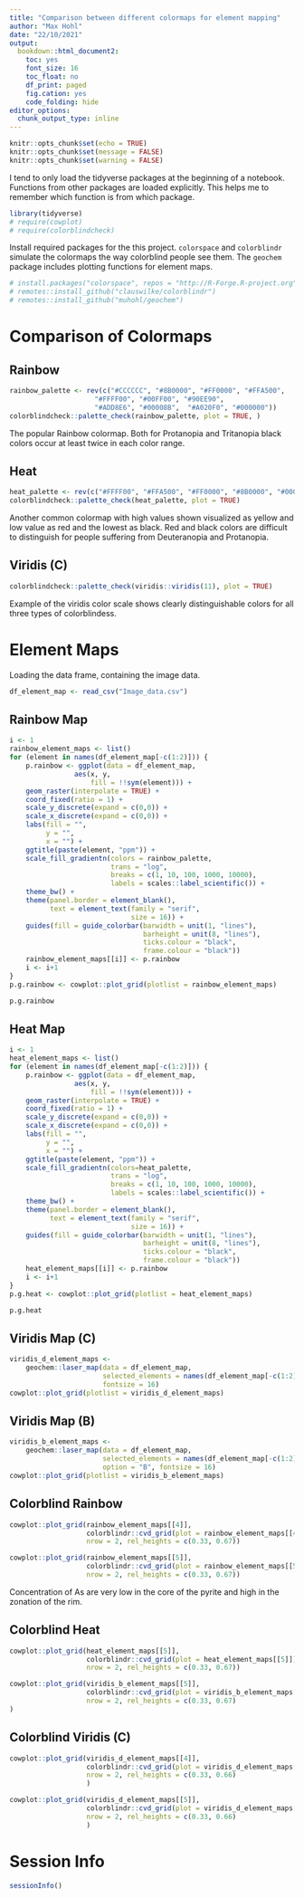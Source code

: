 ```yaml
---
title: "Comparison between different colormaps for element mapping"
author: "Max Hohl"
date: "22/10/2021"
output:
  bookdown::html_document2:
    toc: yes
    font_size: 16
    toc_float: no
    df_print: paged
    fig.cation: yes
    code_folding: hide
editor_options: 
  chunk_output_type: inline
---
```


```r
knitr::opts_chunk$set(echo = TRUE)
knitr::opts_chunk$set(message = FALSE)
knitr::opts_chunk$set(warning = FALSE)
```

I tend to only load the tidyverse packages at the beginning of a notebook.
Functions from other packages are loaded explicitly. This helps me to remember
which function is from which package.

```r
library(tidyverse)
# require(cowplot)
# require(colorblindcheck)
```

Install required packages for the this project. `colorspace` and `colorblindr`
simulate the colormaps the way colorblind people see them. The `geochem` package
includes plotting functions for element maps.

```r
# install.packages("colorspace", repos = "http://R-Forge.R-project.org")
# remotes::install_github("clauswilke/colorblindr")
# remotes::install_github("muhohl/geochem")
```

# Comparison of Colormaps

## Rainbow 

```r
rainbow_palette <- rev(c("#CCCCCC", "#8B0000", "#FF0000", "#FFA500",
                     "#FFFF00", "#00FF00", "#90EE90",
                     "#ADD8E6", "#00008B",  "#A020F0", "#000000"))
colorblindcheck::palette_check(rainbow_palette, plot = TRUE, )
```

The popular Rainbow colormap. Both for Protanopia and Tritanopia black colors
occur at least twice in each color range.

## Heat

```r
heat_palette <- rev(c("#FFFF00", "#FFA500", "#FF0000", "#8B0000", "#000000"))
colorblindcheck::palette_check(heat_palette, plot = TRUE)
```

Another common colormap with high values shown visualized as yellow and low
value as red and the lowest as black. Red and black colors are difficult to
distinguish for people suffering from Deuteranopia and Protanopia.


## Viridis (C)

```r
colorblindcheck::palette_check(viridis::viridis(11), plot = TRUE)
```

Example of the viridis color scale shows clearly distinguishable colors for all
three types of colorblindess.

# Element Maps

Loading the data frame, containing the image data.

```r
df_element_map <- read_csv("Image_data.csv")
```

## Rainbow Map

```r
i <- 1
rainbow_element_maps <- list()
for (element in names(df_element_map[-c(1:2)])) {
    p.rainbow <- ggplot(data = df_element_map,
                aes(x, y,
                    fill = !!sym(element))) +
    geom_raster(interpolate = TRUE) +
    coord_fixed(ratio = 1) +
    scale_y_discrete(expand = c(0,0)) +
    scale_x_discrete(expand = c(0,0)) +
    labs(fill = "",
         y = "",
         x = "") +
    ggtitle(paste(element, "ppm")) +
    scale_fill_gradientn(colors = rainbow_palette,
                         trans = "log",
                         breaks = c(1, 10, 100, 1000, 10000),
                         labels = scales::label_scientific()) +
    theme_bw() +
    theme(panel.border = element_blank(),
          text = element_text(family = "serif",
                              size = 16)) +
    guides(fill = guide_colorbar(barwidth = unit(1, "lines"),
                                 barheight = unit(8, "lines"),
                                 ticks.colour = "black", 
                                 frame.colour = "black"))
    rainbow_element_maps[[i]] <- p.rainbow
    i <- i+1
}
p.g.rainbow <- cowplot::plot_grid(plotlist = rainbow_element_maps)

```

```r
p.g.rainbow
```

## Heat Map

```r
i <- 1
heat_element_maps <- list()
for (element in names(df_element_map[-c(1:2)])) {
    p.rainbow <- ggplot(data = df_element_map,
                aes(x, y,
                    fill = !!sym(element))) +
    geom_raster(interpolate = TRUE) +
    coord_fixed(ratio = 1) +
    scale_y_discrete(expand = c(0,0)) +
    scale_x_discrete(expand = c(0,0)) +
    labs(fill = "",
         y = "",
         x = "") +
    ggtitle(paste(element, "ppm")) +
    scale_fill_gradientn(colors=heat_palette,
                         trans = "log",
                         breaks = c(1, 10, 100, 1000, 10000),
                         labels = scales::label_scientific()) +
    theme_bw() +
    theme(panel.border = element_blank(),
          text = element_text(family = "serif",
                              size = 16)) +
    guides(fill = guide_colorbar(barwidth = unit(1, "lines"),
                                 barheight = unit(8, "lines"),
                                 ticks.colour = "black", 
                                 frame.colour = "black"))
    heat_element_maps[[i]] <- p.rainbow
    i <- i+1
}
p.g.heat <- cowplot::plot_grid(plotlist = heat_element_maps)
```

```r
p.g.heat
```

## Viridis Map (C)

```r
viridis_d_element_maps <- 
    geochem::laser_map(data = df_element_map, 
                       selected_elements = names(df_element_map[-c(1:2)]),
                       fontsize = 16)
cowplot::plot_grid(plotlist = viridis_d_element_maps)
```

## Viridis Map (B)

```r
viridis_b_element_maps <- 
    geochem::laser_map(data = df_element_map, 
                       selected_elements = names(df_element_map[-c(1:2)]),
                       option = "B", fontsize = 16)
cowplot::plot_grid(plotlist = viridis_b_element_maps)
```

## Colorblind Rainbow 

```r
cowplot::plot_grid(rainbow_element_maps[[4]],
                   colorblindr::cvd_grid(plot = rainbow_element_maps[[4]]),
                   nrow = 2, rel_heights = c(0.33, 0.67))
```



```r
cowplot::plot_grid(rainbow_element_maps[[5]],
                   colorblindr::cvd_grid(plot = rainbow_element_maps[[5]]),
                   nrow = 2, rel_heights = c(0.33, 0.67))
```

Concentration of As are very low in the core of the pyrite and high in the
zonation of the rim.

## Colorblind Heat

```r
cowplot::plot_grid(heat_element_maps[[5]],
                   colorblindr::cvd_grid(plot = heat_element_maps[[5]]),
                   nrow = 2, rel_heights = c(0.33, 0.67))

```

```r
cowplot::plot_grid(viridis_b_element_maps[[5]],
                   colorblindr::cvd_grid(plot = viridis_b_element_maps[[5]]),
                   nrow = 2, rel_heights = c(0.33, 0.67)
)
```

## Colorblind Viridis (C)
```r
cowplot::plot_grid(viridis_d_element_maps[[4]],
                   colorblindr::cvd_grid(plot = viridis_d_element_maps[[4]]),
                   nrow = 2, rel_heights = c(0.33, 0.66)
                   )
```




```r
cowplot::plot_grid(viridis_d_element_maps[[5]],
                   colorblindr::cvd_grid(plot = viridis_d_element_maps[[5]]),
                   nrow = 2, rel_heights = c(0.33, 0.66)
                   )
```

# Session Info

```r
sessionInfo()
```

